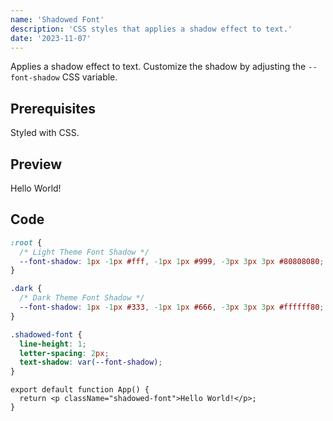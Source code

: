 ```yaml
---
name: 'Shadowed Font'
description: 'CSS styles that applies a shadow effect to text.'
date: '2023-11-07'
---
```


Applies a shadow effect to text. Customize the shadow by adjusting the `--font-shadow` CSS variable.

## Prerequisites

Styled with CSS.

## Preview

<DemoContainer>
  <div className="shadowed-font color-level-2 text-3xl">Hello World!</div>
</DemoContainer>

## Code

```css title="shadowed-font.css"
:root {
  /* Light Theme Font Shadow */
  --font-shadow: 1px -1px #fff, -1px 1px #999, -3px 3px 3px #80808080;
}

.dark {
  /* Dark Theme Font Shadow */
  --font-shadow: 1px -1px #333, -1px 1px #666, -3px 3px 3px #ffffff80;
}

.shadowed-font {
  line-height: 1;
  letter-spacing: 2px;
  text-shadow: var(--font-shadow);
}
```

```tsx title="app.tsx"
export default function App() {
  return <p className="shadowed-font">Hello World!</p>;
}
```
